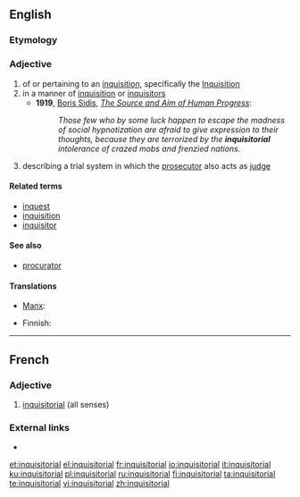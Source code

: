 ==English==
{{wikipedia|Inquisitorial system}}

===Etymology===
{{suffix|inquisitor|ial|lang=en}}

===Adjective===
{{en-adj}}

# of or pertaining to an [[inquisition]], specifically the [[Inquisition]]
# in a manner of [[inquisition]] or [[inquisitors]]
#* '''1919''', [[w:Boris Sidis|Boris Sidis]], ''[[s:The Source and Aim of Human Progress|The Source and Aim of Human Progress]]'':
#*: ''Those few who by some luck happen to escape the madness of social hypnotization are afraid to give expression to their thoughts, because they are terrorized by the '''inquisitorial''' intolerance of crazed mobs and frenzied nations.''
# {{context|legal|lang=en}} describing a trial system in which the [[prosecutor]] also acts as [[judge]]

====Related terms====
* [[inquest]]
* [[inquisition]]
* [[inquisitor]]

====See also====
* {{sense|legal}} [[procurator]]

====Translations====
{{trans-top|Of or pertaining to an inquisition}}
* [[Manx]]: {{t|gv|ard-eyshtagh}}
{{trans-mid}}
{{trans-bottom}}

{{trans-top|describing a trial system in which the prosecutor also acts as judge}}
* Finnish: {{t+|fi|inkvisitorinen}}
{{trans-mid}}
{{trans-bottom}}
----
==French==

===Adjective===
{{fr-adj|mp=inquisitoriaux}}

# [[#English|inquisitorial]] (all senses)

===External links===
* {{R:TLFi}}

[[et:inquisitorial]]
[[el:inquisitorial]]
[[fr:inquisitorial]]
[[io:inquisitorial]]
[[it:inquisitorial]]
[[ku:inquisitorial]]
[[pl:inquisitorial]]
[[ru:inquisitorial]]
[[fi:inquisitorial]]
[[ta:inquisitorial]]
[[te:inquisitorial]]
[[vi:inquisitorial]]
[[zh:inquisitorial]]